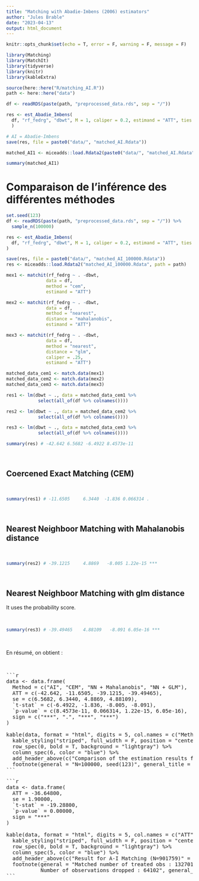 ```yaml
---
title: "Matching with Abadie-Imbens (2006) estimators"
author: "Jules Brable"
date: "2023-04-13"
output: html_document
---
```


```r
knitr::opts_chunk$set(echo = T, error = F, warning = F, message = F) 
```

```r
library(Matching)
library(MatchIt)
library(tidyverse)
library(knitr)
library(kableExtra)

source(here::here("R/matching_AI.R"))
path <- here::here("data")
```



```r
df <- readRDS(paste(path, "preprocessed_data.rds", sep = "/"))

res <- est_Abadie_Imbens(
  df, "rf_fedrg", "dbwt", M = 1, caliper = 0.2, estimand = "ATT", ties = FALSE
  )

# AI = Abadie-Imbens
save(res, file = paste0("data/", "matched_AI.Rdata"))

matched_AI1 <- miceadds::load.Rdata2(paste0("data/", "matched_AI.Rdata"))

summary(matched_AI1)
```


# Comparaison de l'inférence des différentes méthodes

```r
set.seed(123)
df <- readRDS(paste(path, "preprocessed_data.rds", sep = "/")) %>% 
  sample_n(100000)

res <- est_Abadie_Imbens(
  df, "rf_fedrg", "dbwt", M = 1, caliper = 0.2, estimand = "ATT", ties = FALSE
)

save(res, file = paste0("data/", "matched_AI_100000.Rdata"))
res <- miceadds::load.Rdata2("matched_AI_100000.Rdata", path = path)

mex1 <- matchit(rf_fedrg ~ . -dbwt,
               data = df,
               method = "cem",
               estimand = "ATT")

mex2 <- matchit(rf_fedrg ~ . -dbwt,
               data = df,
               method = "nearest",
               distance = "mahalanobis",
               estimand = "ATT")

mex3 <- matchit(rf_fedrg ~ . -dbwt,
               data = df,
               method = "nearest",
               distance = "glm",
               caliper = .25,
               estimand = "ATT")

matched_data_cem1 <- match.data(mex1)
matched_data_cem2 <- match.data(mex2)
matched_data_cem3 <- match.data(mex3)

res1 <- lm(dbwt ~ ., data = matched_data_cem1 %>% 
            select(all_of(df %>% colnames())))

res2 <- lm(dbwt ~ ., data = matched_data_cem2 %>% 
            select(all_of(df %>% colnames())))

res3 <- lm(dbwt ~ ., data = matched_data_cem3 %>% 
            select(all_of(df %>% colnames())))
```


```r
summary(res) # -42.642 6.5682 -6.4922 8.4573e-11 
```

<br>

## Coercened Exact Matching (CEM)

<br>

```r
summary(res1) # -11.6505     6.3440  -1.836 0.066314 .
```

<br>

## Nearest Neighboor Matching with Mahalanobis distance

<br>

```r
summary(res2) # -39.1215     4.8869   -8.005 1.22e-15 ***
```

<br>

## Nearest Neighboor Matching with glm distance

It uses the probability score.

<br>

```r
summary(res3) # -39.49465    4.88109   -8.091 6.05e-16 ***
```

<br>

En résumé, on obtient :

<br>

<pre>
```r
data <- data.frame(
  Method = c("AI", "CEM", "NN + Mahalanobis", "NN + GLM"),
  ATT = c(-42.642, -11.6505, -39.1215, -39.49465),
  se = c(6.5682, 6.3440, 4.8869, 4.88109),
  `t-stat` = c(-6.4922, -1.836, -8.005, -8.091),
  `p-value` = c(8.4573e-11, 0.066314, 1.22e-15, 6.05e-16),
  sign = c("***", ".", "***", "***")
)

kable(data, format = "html", digits = 5, col.names = c("Method", "ATT", "se", "t-stat", "p-value", "sign"), align = "c", row.names = FALSE) %>%
  kable_styling("striped", full_width = F, position = "center") %>%
  row_spec(0, bold = T, background = "lightgray") %>%
  column_spec(6, color = "blue") %>%
  add_header_above(c("Comparison of the estimation results for different matching methods" = 6)) %>% 
  footnote(general = "N=100000, seed(123)", general_title = "")
```
</pre>

<pre>
```r
data <- data.frame(
  ATT = -36.64800,
  se = 1.90000,
  `t-stat` = -19.28800,
  `p-value` = 0.00000,
  sign = "***"
)

kable(data, format = "html", digits = 5, col.names = c("ATT", "se", "t-stat", "p-value", "sign"), align = "c", row.names = FALSE) %>%
  kable_styling("striped", full_width = F, position = "center") %>%
  row_spec(0, bold = T, background = "lightgray") %>%
  column_spec(5, color = "blue") %>%
  add_header_above(c("Result for A-I Matching (N=901759)" = 5)) %>% 
  footnote(general = "Matched number of treated obs : 132701 \n
           Number of observations dropped : 64102", general_title = "")
```
</pre>





